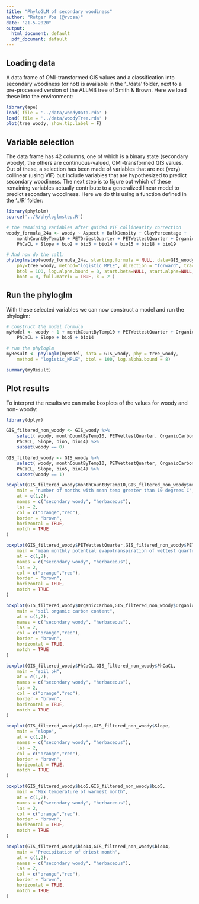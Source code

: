 ```yaml
---
title: "PhyloGLM of secondary woodiness"
author: "Rutger Vos (@rvosa)"
date: "21-5-2020"
output:
  html_document: default
  pdf_document: default
---
```


## Loading data

A data frame of OMI-transformed GIS values and a classification into secondary
woodiness (or not) is available in the '../data' folder, next to a pre-processed
version of the ALLMB tree of Smith & Brown. Here we load these into the 
environment:

```r
library(ape)
load( file = '../data/woodyData.rda' )
load( file = '../data/woodyTree.rda' )
plot(tree_woody, show.tip.label = F)
```

## Variable selection

The data frame has 42 columns, one of which is a binary state (secondary woody),
the others are continuous-valued, OMI-transformed GIS values. Out of these, a
selection has been made of variables that are not (very) collinear (using VIF)
but include variables that are hypothesized to predict secondary woodiness. The 
next step is to figure out which of these remaining variables actually 
contribute to a generalized linear model to predict secondary woodiness. Here we
do this using a function defined in the '../R' folder:

```r
library(phylolm)
source('../R/phyloglmstep.R')

# the remaining variables after guided VIF collinearity correction
woody_formula_24a <- woody ~ Aspect + BulkDensity + ClayPercentage + 
    monthCountByTemp10 + PETDriestQuarter + PETWettestQuarter + OrganicCarbon + 
    PhCaCL + Slope + bio2 + bio5 + bio14 + bio15 + bio18 + bio19

# And now do the call:
phyloglmstep(woody_formula_24a, starting.formula = NULL, data=GIS_woody, 
    phy=tree_woody, method="logistic_MPLE", direction = "forward", trace = 0,
    btol = 100, log.alpha.bound = 8, start.beta=NULL, start.alpha=NULL, 
    boot = 0, full.matrix = TRUE, k = 2 )
```

## Run the phyloglm

With these selected variables we can now construct a model and run the phyloglm:

```r
# construct the model formula
myModel <- woody ~ 1 + monthCountByTemp10 + PETWettestQuarter + OrganicCarbon +
    PhCaCL + Slope + bio5 + bio14

# run the phyloglm
myResult <- phyloglm(myModel, data = GIS_woody, phy = tree_woody, 
    method = "logistic_MPLE", btol = 100, log.alpha.bound = 8)

summary(myResult)
```

## Plot results

To interpret the results we can make boxplots of the values for woody and non-
woody:

```r
library(dplyr)

GIS_filtered_non_woody <- GIS_woody %>%
    select( woody, monthCountByTemp10, PETWettestQuarter, OrganicCarbon,
    PhCaCL, Slope, bio5, bio14) %>%
    subset(woody == 0)

GIS_filtered_woody <- GIS_woody %>%
    select( woody, monthCountByTemp10, PETWettestQuarter, OrganicCarbon,
    PhCaCL, Slope, bio5, bio14) %>%
    subset(woody == 1)

boxplot(GIS_filtered_woody$monthCountByTemp10,GIS_filtered_non_woody$monthCountByTemp10,
    main = "number of months with mean temp greater than 10 degrees C",
    at = c(1,2),
    names = c("secondary woody", "herbaceous"),
    las = 2,
    col = c("orange","red"),
    border = "brown",
    horizontal = TRUE,
    notch = TRUE
)

boxplot(GIS_filtered_woody$PETWettestQuarter,GIS_filtered_non_woody$PETWettestQuarter,
    main = "mean monthly potential evapotranspiration of wettest quarter",
    at = c(1,2),
    names = c("secondary woody", "herbaceous"),
    las = 2,
    col = c("orange","red"),
    border = "brown",
    horizontal = TRUE,
    notch = TRUE
)

boxplot(GIS_filtered_woody$OrganicCarbon,GIS_filtered_non_woody$OrganicCarbon,
    main = "soil organic carbon content",
    at = c(1,2),
    names = c("secondary woody", "herbaceous"),
    las = 2,
    col = c("orange","red"),
    border = "brown",
    horizontal = TRUE,
    notch = TRUE
)

boxplot(GIS_filtered_woody$PhCaCL,GIS_filtered_non_woody$PhCaCL,
    main = "soil pH",
    at = c(1,2),
    names = c("secondary woody", "herbaceous"),
    las = 2,
    col = c("orange","red"),
    border = "brown",
    horizontal = TRUE,
    notch = TRUE
)

boxplot(GIS_filtered_woody$Slope,GIS_filtered_non_woody$Slope,
    main = "slope",
    at = c(1,2),
    names = c("secondary woody", "herbaceous"),
    las = 2,
    col = c("orange","red"),
    border = "brown",
    horizontal = TRUE,
    notch = TRUE
)

boxplot(GIS_filtered_woody$bio5,GIS_filtered_non_woody$bio5,
    main = "Max temperature of warmest month",
    at = c(1,2),
    names = c("secondary woody", "herbaceous"),
    las = 2,
    col = c("orange","red"),
    border = "brown",
    horizontal = TRUE,
    notch = TRUE
)

boxplot(GIS_filtered_woody$bio14,GIS_filtered_non_woody$bio14,
    main = "Precipitation of driest month",
    at = c(1,2),
    names = c("secondary woody", "herbaceous"),
    las = 2,
    col = c("orange","red"),
    border = "brown",
    horizontal = TRUE,
    notch = TRUE
)
```